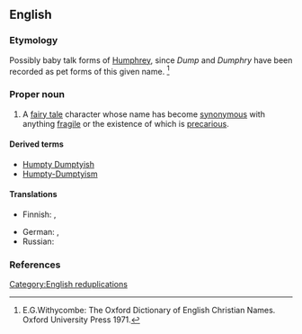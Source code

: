 ==English==
{{wikipedia}}

===Etymology===
Possibly baby talk forms of [[Humphrey]], since  ''Dump'' and ''Dumphry'' have been recorded as pet forms of this given name. <ref> E.G.Withycombe: The Oxford Dictionary of English Christian Names. Oxford University Press 1971. </ref>

===Proper noun===
{{en-proper noun}}

#A [[fairy tale]] character whose name has become [[synonymous]] with anything [[fragile]] or the existence of which is [[precarious]].

====Derived terms====
* [[Humpty Dumptyish]]
* [[Humpty-Dumptyism]]

====Translations====
{{trans-top|fairy tale character}}
* Finnish: {{t|fi|Lilleri Lalleri}}, {{t|fi|Tyyris Tyllerö}}
{{trans-mid}}
* German: {{t|de|Humpty Dumpty|m}}, {{t|de|Goggelmoggel|m}}
* Russian: {{t+|ru|Шалтай-Болтай|m|tr=Šaltáj-Boltáj}}
{{trans-bottom}}

===References===
<references/>

[[Category:English reduplications]]